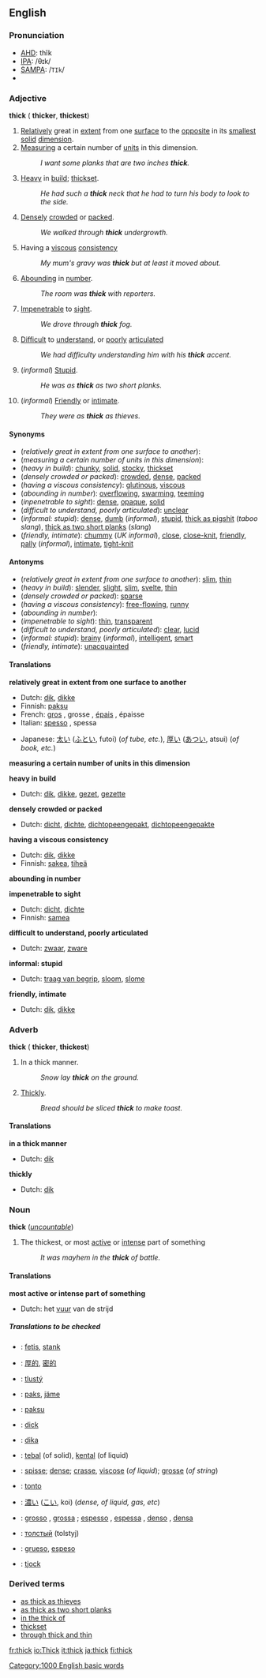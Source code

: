 ==English==

===Pronunciation===
*[[AHD]]: thĭk
*[[IPA]]: /θɪk/
*[[SAMPA]]: /<tt>TIk</tt>/
*{{audio|en-us-thick.ogg|Audio (US)}}

===Adjective===
'''thick''' ({{compar}} '''thicker''', {{superl}} '''thickest''')

#[[Relatively]] great in [[extent]] from one [[surface]] to the [[opposite]] in its [[small]]est [[solid]] [[dimension]].
#[[measure|Measuring]] a certain number of [[unit]]s in this dimension.
#:''I want some planks that are two inches '''thick'''.''
#[[Heavy]] in [[build]]; [[thickset]].
#:''He had such a '''thick''' neck that he had to turn his body to look to the side.''
#[[Densely]] [[crowded]] or [[packed]].
#:''We walked through '''thick''' undergrowth.''
#Having a [[viscous]] [[consistency]]
#:''My mum's gravy was '''thick''' but at least it moved about.''
#[[Abounding]] in [[number]].
#:''The room was '''thick''' with reporters.''
#[[Impenetrable]] to [[sight]].
#:''We drove through '''thick''' fog.''
#[[Difficult]] to [[understand]], or [[poorly]] [[articulated]]
#:''We had difficulty understanding him with his '''thick''' accent.''
#(''informal'') [[Stupid]].
#:''He was as '''thick''' as two short planks.''
#(''informal'') [[Friendly]] or [[intimate]].
#:''They were as '''thick''' as thieves.''

====Synonyms====
*(''relatively great in extent from one surface to another''):
*(''measuring a certain number of units in this dimension''):
*(''heavy in build''): [[chunky]], [[solid]], [[stocky]], [[thickset]]
*(''densely crowded or packed''): [[crowded]], [[dense]], [[packed]]
*(''having a viscous consistency''): [[glutinous]], [[viscous]]
*(''abounding in number''): [[overflow]]ing, [[swarm]]ing, [[teem]]ing
*(''inpenetrable to sight''): [[dense]], [[opaque]], [[solid]]
*(''difficult to understand, poorly articulated''): [[unclear]]
*(''informal: stupid''): [[dense]], [[dumb]] (''informal''), [[stupid]], [[thick as pigshit]] (''taboo slang''), [[thick as two short planks]] (''slang'')
*(''friendly, intimate''): [[chummy]] (''UK informal''), [[close]], [[close-knit]], [[friendly]], [[pally]] (''informal''), [[intimate]], [[tight-knit]]

====Antonyms====
*(''relatively great in extent from one surface to another''): [[slim]], [[thin]]
*(''heavy in build''): [[slender]], [[slight]], [[slim]], [[svelte]], [[thin]]
*(''densely crowded or packed''): [[sparse]]
*(''having a viscous consistency''): [[free-flowing]], [[runny]]
*(''abounding in number''):
*(''impenetrable to sight''): [[thin]], [[transparent]]
*(''difficult to understand, poorly articulated''): [[clear]], [[lucid]]
*(''informal: stupid''): [[brainy]] (''informal''), [[intelligent]], [[smart]]
*(''friendly, intimate''): [[unacquainted]]

====Translations====

'''relatively great in extent from one surface to another'''
{{top}}
*Dutch: [[dik]], [[dikke]]
*Finnish: [[paksu]]
*French: [[gros]] {{m}}, grosse {{f}}, [[épais]] {{m}}, épaisse {{f}}
*Italian: [[spesso]] {{m}}, spessa {{f}}
{{mid}}
*Japanese: [[太い]] ([[ふとい]], futoi) (''of tube, etc.''), [[厚い]] ([[あつい]], atsui) (''of book, etc.'')
{{bottom}}

'''measuring a certain number of units in this dimension'''
{{top}}
{{mid}}
{{bottom}}

'''heavy in build'''
{{top}}
*Dutch: [[dik]], [[dikke]], [[gezet]], [[gezette]]
{{mid}}
{{bottom}}

'''densely crowded or packed'''
{{top}}
*Dutch: [[dicht]], [[dichte]], [[dichtopeengepakt]], [[dichtopeengepakte]]
{{mid}}
{{bottom}}

'''having a viscous consistency'''
{{top}}
*Dutch: [[dik]], [[dikke]]
*Finnish: [[sakea]], [[tiheä]]
{{mid}}
{{bottom}}

'''abounding in number'''
{{top}}
{{mid}}
{{bottom}}

'''impenetrable to sight'''
{{top}}
*Dutch: [[dicht]], [[dichte]]
*Finnish: [[samea]]
{{mid}}
{{bottom}}

'''difficult to understand, poorly articulated'''
{{top}}
*Dutch: [[zwaar]], [[zware]]
{{mid}}
{{bottom}}

'''informal: stupid'''
{{top}}
*Dutch: [[traag van begrip]], [[sloom]], [[slome]]
{{mid}}
{{bottom}}

'''friendly, intimate'''
{{top}}
*Dutch: [[dik]], [[dikke]]
{{mid}}
{{bottom}}

===Adverb===
'''thick''' ({{compar}} '''thicker''', {{superl}} '''thickest''')

#In a thick manner.
#:''Snow lay '''thick''' on the ground.''
#[[Thickly]].
#:''Bread should be sliced '''thick''' to make toast.''

====Translations====

'''in a thick manner'''
{{top}}
*Dutch: [[dik]]
{{mid}}
{{bottom}}

'''thickly'''
{{top}}
*Dutch: [[dik]]
{{mid}}
{{bottom}}

===Noun===
'''thick''' (''[[uncountable]]'')

#The thickest, or most [[active]] or [[intense]] part of something
#:''It was mayhem in the '''thick''' of battle.''

====Translations====

'''most active or intense part of something'''
{{top}}
*Dutch: het [[vuur]] van de strijd
{{mid}}
{{bottom}}

=====Translations to be checked=====
<!--Remove this section once all of the translations below have been moved into the tables above.-->
{{checktrans}}

*{{ttbc|Breton}}: [[fetis]], [[stank#Breton|stank]]
*{{ttbc|Chinese}}: [[厚的]], [[密的]]
*{{ttbc|Czech}}: [[tlustý]]
*{{ttbc|Estonian}}: [[paks]], [[jäme]]
*{{ttbc|Finnish}}: [[paksu]]
*{{ttbc|German}}: [[dick#German|dick]]
*{{ttbc|Ido}}: [[dika]]
*{{ttbc|Indonesian}}: [[tebal]] (of solid), [[kental]] (of liquid)
*{{ttbc|Interlingua}}: [[spisse]]; [[dense#Interlingua|dense]]; [[crasse#Interlingua|crasse]], [[viscose#Interlingua|viscose]] (''of liquid''); [[grosse]] (''of string'')
*{{ttbc|Italian}}: [[tonto]]
*{{ttbc|Japanese}}: [[濃い]] ([[こい]], koi) (''dense, of liquid, gas, etc'')
*{{ttbc|Portuguese}}: [[grosso]] {{m}}, [[grossa]] {{f}}; [[espesso]] {{m}}, [[espessa]] {{f}}, [[denso]] {{m}}, [[densa]] {{f}}
*{{ttbc|Russian}}: [[толстый]] (tolstyj)
*{{ttbc|Spanish}}: [[grueso]], [[espeso]]
*{{ttbc|Swedish}}: [[tjock]]

===Derived terms===
*[[as thick as thieves]]
*[[as thick as two short planks]]
*[[in the thick of]]
*[[thickset]]
*[[through thick and thin]]

[[Category:1000 English basic words]]

[[fr:thick]]
[[io:Thick]]
[[it:thick]]
[[ja:thick]]
[[fi:thick]]